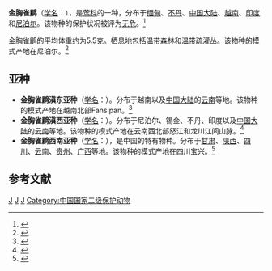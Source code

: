 {{Speciesbox
| taxon = Lioparus chrysotis
| image = Lioparus chrysotis.jpg
| status = LC | status_system = IUCN3.1
| binomial_authority = {{link-en|爱德华·布莱思|Edward Blyth|Blyth}}, 1845
}}

'''金胸雀鹛'''（[[学名|学名]]：{{lang|la|''Lioparus chrysotis''}}），是[[莺科|莺科]]的一种，分布于[[缅甸|缅甸]]、[[不丹|不丹]]、[[中国大陆|中国大陆]]、[[越南|越南]]、[[印度|印度]]和[[尼泊尔|尼泊尔]]。该物种的保护状况被评为[[无危|无危]]。<ref>{{cite web|url=http://www.birdlife.org/datazone/speciesfactsheet.php?id=7996&m=0|title=Alcippe chrysotis|publisher=[[国际鸟盟|BirdLife.org]]|accessdate=2011-06-27|archive-date=2016-03-04|archive-url=https://web.archive.org/web/20160304133334/http://www.birdlife.org/datazone/speciesfactsheet.php?id=7996&m=0|dead-url=no}}</ref>

金胸雀鹛的平均体重约为5.5克。栖息地包括温带森林和温带疏灌丛。该物种的模式产地在尼泊尔。<ref name='id3187'>{{cite web| url =http://www.bioinfo.cn/db05/BjdwSpecies.php?action=view&id=3187| title =金胸雀鹛| work =《中国动物物种编目数据库》| publisher =中国科学院微生物研究所| author =中国科学院动物研究所| accessdate =2009-04-04| deadurl =yes| archiveurl =https://web.archive.org/web/20160305013454/http://www.bioinfo.cn/db05/BjdwSpecies.php?action=view&id=3187| archivedate =2016-03-05}}</ref>

==亚种==
*'''金胸雀鹛滇东亚种'''（[[学名|学名]]：{{lang|la|''Lioparus chrysotis amoena''}}）。分布于越南以及[[中国大陆|中国大陆]]的[[云南|云南]]等地。该物种的模式产地在越南北部Fansipan。<ref name='id3188'>{{cite web| url =http://www.bioinfo.cn/db05/BjdwSpecies.php?action=view&id=3188| title =金胸雀鹛滇东亚种| work =《中国动物物种编目数据库》| publisher =中国科学院微生物研究所| author =中国科学院动物研究所| accessdate =2009-04-04| deadurl =yes| archiveurl =https://web.archive.org/web/20160305012442/http://www.bioinfo.cn/db05/BjdwSpecies.php?action=view&id=3188| archivedate =2016-03-05}}</ref>
*'''金胸雀鹛滇西亚种'''（[[学名|学名]]：{{lang|la|''Lioparus chrysotis forresti''}}）。分布于尼泊尔、锡金、不丹、印度以及[[中国大陆|中国大陆]]的[[云南|云南]]等地。该物种的模式产地在云南西北部怒江和龙川江间山脉。<ref name='id3189'>{{cite web| url =http://www.bioinfo.cn/db05/BjdwSpecies.php?action=view&id=3189| title =金胸雀鹛滇西亚种| work =《中国动物物种编目数据库》| publisher =中国科学院微生物研究所| author =中国科学院动物研究所| accessdate =2009-04-04| deadurl =yes| archiveurl =https://web.archive.org/web/20160305084133/http://www.bioinfo.cn/db05/BjdwSpecies.php?action=view&id=3189| archivedate =2016-03-05}}</ref>
*'''金胸雀鹛西南亚种'''（[[学名|学名]]：{{lang|la|''Lioparus chrysotis swinhoii''}}），是中国的特有物种。分布于[[甘肃|甘肃]]、[[陕西|陕西]]、[[四川|四川]]、[[云南|云南]]、[[贵州|贵州]]、[[广西|广西]]等地。该物种的模式产地在四川宝兴。<ref name='id3190'>{{cite web| url =http://www.bioinfo.cn/db05/BjdwSpecies.php?action=view&id=3190| title =金胸雀鹛西南亚种| work =《中国动物物种编目数据库》| publisher =中国科学院微生物研究所| author =中国科学院动物研究所| accessdate =2009-04-04| deadurl =yes| archiveurl =https://web.archive.org/web/20160304235935/http://www.bioinfo.cn/db05/BjdwSpecies.php?action=view&id=3190| archivedate =2016-03-04}}</ref>

== 参考文献 ==
{{commonscat|Alcippe chrysotis}}
{{reflist}}

{{taxonbar}}
[[Category:_1845年描述的鸟类|J]]
[[Category:画眉科|J]]
[[Category:_金胸雀鹛属|J]]
[[Category:中国国家二级保护动物|Category:中国国家二级保护动物]]